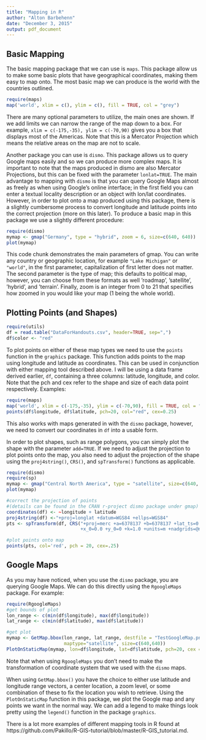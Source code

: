 ```yaml
---
title: "Mapping in R"
author: "Alton Barbehenn"
date: "December 3, 2015"
output: pdf_document
---
```


Basic Mapping
---------------------------------------------------
The basic mapping package that we can use is `maps`. This package allow us to make some basic plots that have geographical coordinates, making them easy to map onto. The most basic map we can produce is the world with the countries outlined.
```r
require(maps)
map('world', xlim = c(), ylim = c(), fill = TRUE, col = "grey")
```

There are many optional parameters to utilize, the main ones are shown. If we add limits we can narrow the range of the map down to a box. For example, `xlim = c(-175,-35), ylim = c(-70,90)` gives you a box that displays most of the Americas. Note that this is a Mercator Projection which means the relative areas on the map are not to scale. 

Another package you can use is `dismo`. This package allows us to query Google maps easily and so we can produce more complex maps. It is important to note that the maps produced in dismo are also Mercator Projections, but this can be fixed with the parameter `lonlat=TRUE`. The main advantage to mapping with `dismo` is that you can query Google Maps almost as freely as when using Google's online interface; in the first field you can enter a textual locality description or an object with lon/lat coordinates. However, in order to plot onto a map produced using this package, there is a slightly cumbersome process to convert longitude and latitude points into the correct projection (more on this later). To produce a basic map in this package we use a slightly different procedure:
```r
require(dismo)
mymap <- gmap("Germany", type = "hybrid", zoom = 6, size=c(640, 640))
plot(mymap)
```

This code chunk demonstrates the main parameters of gmap. You can write any country or geographic location, for example `"Lake Michigan"` or `"world"`, in the first parameter, capitalization of first letter does not matter. The second parameter is the type of map; this defaults to political map, however, you can choose from these formats as well ’roadmap’, ’satellite’, ’hybrid’, and ’terrain’. Finally, zoom is an integer from 0 to 21 that specifies how zoomed in you would like your map (1 being the whole world). 

Plotting Points (and Shapes)
---------------------
```r
require(utils)
df = read.table("DataForHandouts.csv", header=TRUE, sep=",")
df$color <- "red"
```

To plot points on either of these map types we need to use the `points` function in the `graphics` package. This function adds points to the map using longitude and latitude as coordinates. This can be used in conjunction with either mapping tool described above. I will be using a data frame derived earlier, `df`, containing a three columns: latitude, longitude, and color. Note that the pch and cex refer to the shape and size of each data point respectively. 
Examples:
```r
require(maps)
map('world', xlim = c(-175,-35), ylim = c(-70,90), fill = TRUE, col = "grey")
points(df$longitude, df$latitude, pch=20, col="red", cex=0.25)
```

This also works with maps generated in with the `dismo` package, however, we need to convert our coordinates in `df` into a usable form.

In order to plot shapes, such as range polygons, you can simply plot the shape with the parameter `add=TRUE`. If we need to adjust the projection to plot points onto the map, you also need to adjust the projection of the shape using the `proj4string()`, `CRS()`, and `spTransform()` functions as applicable. 
```r
require(dismo)
require(sp)
mymap <- gmap("Central North America", type = "satellite", size=c(640, 640), zoom = 4)
plot(mymap)

#correct the projection of points
#(details can be found in the CRAN r-project dismo package under gmap)
coordinates(df) <- ~longitude + latitude
proj4string(df) <-"+proj=longlat +datum=WGS84 +ellps=WGS84"
pts <- spTransform(df, CRS("+proj=merc +a=6378137 +b=6378137 +lat_ts=0.0 +lon_0=0.0 
                           +x_0=0.0 +y_0=0 +k=1.0 +units=m +nadgrids=@null +no_defs"))

#plot points onto map
points(pts, col='red', pch = 20, cex=.25)
```

Google Maps
-----------------------
As you may have noticed, when you use the `dismo` package, you are querying Google Maps. We can do this directly using the `RgoogleMaps` package. For example: 
```r
require(RgoogleMaps)
#get bounds of plot
lon_range <- c(min(df$longitude), max(df$longitude))
lat_range <- c(min(df$latitude), max(df$latitude))

#get plot
mymap <- GetMap.bbox(lon_range, lat_range, destfile = "TestGoogleMap.png", 
                     maptype="satellite", size=c(640,640))
PlotOnStaticMap(mymap, lon=df$longitude, lat=df$latitude, pch=20, cex = .25, col=df$color)
```

Note that when using `RgoogleMaps` you don't need to make the transformation of coordinate system that we used with the `dismo` maps. 

When using `GetMap.bbox()` you have the choice to either use latitude and longitude range vectors, a center location, a zoom level, or some combination of these to fix the location you wish to retrieve. Using the `PlotOnStaticMap` function in this package, we plot the Google map and any points we want in the normal way. We can add a legend to make things look pretty using the `legend()` function in the package `graphics`. 

There is a lot more examples of different mapping tools in R found at https://github.com/Pakillo/R-GIS-tutorial/blob/master/R-GIS_tutorial.md.


